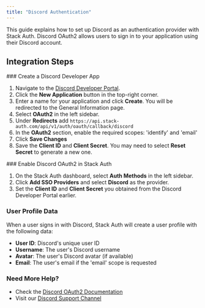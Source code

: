 ```yaml
---
title: "Discord Authentication"
---
```


This guide explains how to set up Discord as an authentication provider with Stack Auth. Discord OAuth2 allows users to sign in to your application using their Discord account.

## Integration Steps

<Steps>
  <Step>
  ### Create a Discord Developer App
  
  1. Navigate to the [Discord Developer Portal](https://discord.com/developers/applications).
  2. Click the **New Application** button in the top-right corner.
  3. Enter a name for your application and click **Create**. You will be redirected to the General Information page.
  4. Select **OAuth2** in the left sidebar.
  5. Under **Redirects** add `https://api.stack-auth.com/api/v1/auth/oauth/callback/discord`
  6. In the **OAuth2** section, enable the required scopes: 'identify' and 'email'
  7. Click **Save Changes**
  8. Save the **Client ID** and **Client Secret**. You may need to select **Reset Secret** to generate a new one.
  </Step>
  <Step>
  ### Enable Discord OAuth2 in Stack Auth
  
  1. On the Stack Auth dashboard, select **Auth Methods** in the left sidebar.
  2. Click **Add SSO Providers** and select **Discord** as the provider.
  3. Set the **Client ID** and **Client Secret** you obtained from the Discord Developer Portal earlier.

  </Step>
</Steps>

### User Profile Data

When a user signs in with Discord, Stack Auth will create a user profile with the following data:

- **User ID**: Discord's unique user ID
- **Username**: The user's Discord username
- **Avatar**: The user's Discord avatar (if available)
- **Email**: The user's email if the 'email' scope is requested


### Need More Help?

- Check the [Discord OAuth2 Documentation](https://discord.com/developers/docs/topics/oauth2)
- Visit our [Discord Support Channel](https://discord.stack-auth.com)
